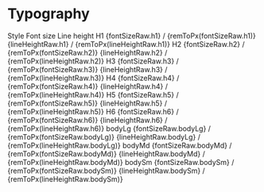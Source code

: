 

<Meta title="Documentation/Typography" />

# Typography

<Canvas>
    <Box as="table">
        <thead>
            <tr>
                <th>Style</th>
                <th>Font size</th>
                <th>Line height</th>
            </tr>
        </thead>
        <tbody>
            <tr>
                <td>
                    <Box as="h1">H1</Box>
                </td>
                <td>
                    {fontSizeRaw.h1} / {remToPx(fontSizeRaw.h1)}
                </td>
                <td>
                    {lineHeightRaw.h1} / {remToPx(lineHeightRaw.h1)}
                </td>
            </tr>
            <tr>
                <td>
                    <Box as="h2">H2</Box>
                </td>
                <td>
                    {fontSizeRaw.h2} / {remToPx(fontSizeRaw.h2)}
                </td>
                <td>
                    {lineHeightRaw.h2} / {remToPx(lineHeightRaw.h2)}
                </td>
            </tr>
            <tr>
                <td>
                    <Box as="h3">H3</Box>
                </td>
                <td>
                    {fontSizeRaw.h3} / {remToPx(fontSizeRaw.h3)}
                </td>
                <td>
                    {lineHeightRaw.h3} / {remToPx(lineHeightRaw.h3)}
                </td>
            </tr>
            <tr>
                <td>
                    <Box as="h4">H4</Box>
                </td>
                <td>
                    {fontSizeRaw.h4} / {remToPx(fontSizeRaw.h4)}
                </td>
                <td>
                    {lineHeightRaw.h4} / {remToPx(lineHeightRaw.h4)}
                </td>
            </tr>
            <tr>
                <td>
                    <Box as="h5">H5</Box>
                </td>
                <td>
                    {fontSizeRaw.h5} / {remToPx(fontSizeRaw.h5)}
                </td>
                <td>
                    {lineHeightRaw.h5} / {remToPx(lineHeightRaw.h5)}
                </td>
            </tr>
            <tr>
                <td>
                    <Box as="h6">H6</Box>
                </td>
                <td>
                    {fontSizeRaw.h6} / {remToPx(fontSizeRaw.h6)}
                </td>
                <td>
                    {lineHeightRaw.h6} / {remToPx(lineHeightRaw.h6)}
                </td>
            </tr>
            <tr>
                <td>
                    <Box fontStyle="bodyLg">bodyLg</Box>
                </td>
                <td>
                    {fontSizeRaw.bodyLg} / {remToPx(fontSizeRaw.bodyLg)}
                </td>
                <td>
                    {lineHeightRaw.bodyLg} / {remToPx(lineHeightRaw.bodyLg)}
                </td>
            </tr>
            <tr>
                <td>
                    <Box fontStyle="bodyMd">bodyMd</Box>
                </td>
                <td>
                    {fontSizeRaw.bodyMd} / {remToPx(fontSizeRaw.bodyMd)}
                </td>
                <td>
                    {lineHeightRaw.bodyMd} / {remToPx(lineHeightRaw.bodyMd)}
                </td>
            </tr>
            <tr>
                <td>
                    <Box fontStyle="bodySm">bodySm</Box>
                </td>
                <td>
                    {fontSizeRaw.bodySm} / {remToPx(fontSizeRaw.bodySm)}
                </td>
                <td>
                    {lineHeightRaw.bodySm} / {remToPx(lineHeightRaw.bodySm)}
                </td>
            </tr>
        </tbody>
    </Box>
</Canvas>
